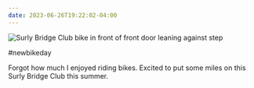 ```yaml
---
date: 2023-06-26T19:22:02-04:00
---
```


<Image
  src="/images/surly-bridge-club.jpeg"
  width={1200}
  height={900}
  alt="Surly Bridge Club bike in front of front door leaning against step"
/>

#newbikeday

Forgot how much I enjoyed riding bikes. Excited to put some miles on this Surly Bridge Club this summer.